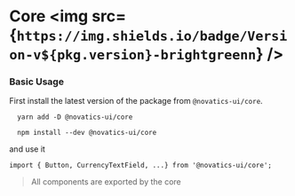 
<Meta title="Components/Core" />

# Core <img src={`https://img.shields.io/badge/Version-v${pkg.version}-brightgreenn`} />

### Basic Usage

First install the latest version of the package from `@novatics-ui/core`.

```shell
  yarn add -D @novatics-ui/core
```

```shell
  npm install --dev @novatics-ui/core
```

and use it

```tsx
import { Button, CurrencyTextField, ...} from '@novatics-ui/core';
```

> All components are exported by the core
